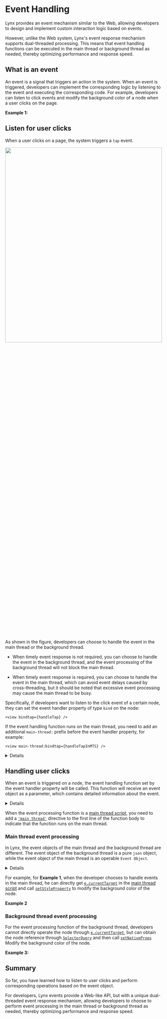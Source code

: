 
# Event Handling

Lynx provides an event mechanism similar to the Web, allowing developers to design and implement custom interaction logic based on events.

However, unlike the Web system, Lynx's event response mechanism supports dual-threaded processing. This means that event handling functions can be executed in the main thread or background thread as needed, thereby optimizing performance and response speed.

## What is an event

An event is a signal that triggers an action in the system. When an event is triggered, developers can implement the corresponding logic by listening to the event and executing the corresponding code. For example, developers can listen to click events and modify the background color of a node when a user clicks on the page.

**Example 1:**

<Go
  example="event"
  defaultFile="src/event_bubble/index.tsx"
  defaultEntryFile="dist/event_bubble.lynx.bundle"
  img="https://lf-lynx.tiktok-cdns.com/obj/lynx-artifacts-oss-sg/lynx-website/assets/doc/event/event_bubble.gif"
  highlight="{7-12,23}"
  entry="src/event_bubble"
/>

## Listen for user clicks

When a user clicks on a page, the system triggers a `tap` event.

<img
  src="https://lf-lynx.tiktok-cdns.com/obj/lynx-artifacts-oss-sg/lynx-website/assets/doc/event/event_handling.png"
  width="100%"
  height="40%"
/>

As shown in the figure, developers can choose to handle the event in the main thread or the background thread.

- When timely event response is not required, you can choose to handle the event in the background thread, and the event processing of the background thread will not block the main thread.

- When timely event response is required, you can choose to handle the event in the main thread, which can avoid event delays caused by cross-threading, but it should be noted that excessive event processing may cause the main thread to be busy.

Specifically, if developers want to listen to the click event of a certain node, they can set the event handler property of type `bind` on the node:

```tsx
<view bindtap={handleTap} />
```

If the event handling function runs on the main thread, you need to add an additional `main-thread:` prefix before the event handler property, for example:

```tsx
<view main-thread:bindtap={handleTapInMTS} />
```

<Details title="How to intercept or specifically listen to an event?">

In Lynx
, the event handler property can also implement event interception and cross-component event listening. For details, please refer to [Event Propagation](/guide/interaction/event-handling/event-propagation).

</Details>

## Handling user clicks

When an event is triggered on a node, the event handling function set by the event handler property will be called. This function will receive an event object as a parameter, which contains detailed information about the event.

<Details title="What are the event objects?">
  All event objects inherit from [Event](/api/lynx-api/event/event). Developers
  can write event processing logic based on event objects in event processing
  functions.
</Details>

When the event processing function is a [main thread script](../../react/main-thread-script.mdx), you need to add a [`'main thread'`](../../api/react/Document.directives.mdx#main-thread) directive to the first line of the function body to indicate that the function runs on the main thread.

### Main thread event processing

In Lynx, the event objects of the main thread and the background thread are different. The event object of the background thread is a pure `json` object, while the event object of the main thread is an operable `Event Object`.

<Details title="How to operate nodes based on event objects?">
  Lynx provides a variety of ways to operate nodes, please refer to
  [Manipulating
  elements](/guide/interaction/event-handling/manipulating-element.react) for
  details.
</Details>

For example, for **Example 1**, when the developer chooses to handle events in the main thread, he can directly get [`e.currentTarget`](../../../api/lynx-api/event/event.mdx#currenttarget) in the [main thread script](../../react/main-thread-script.mdx) and call [`setStyleProperty`](../../api/lynx-api/main-thread/main-thread-element.mdx#elementsetstyleproperty) to modify the background color of the node.

**Example 2**

<Go
  example="event"
  defaultFile="src/event_node_eom/index.tsx"
  defaultEntryFile="dist/event_node_eom.lynx.bundle"
  img="https://lf-lynx.tiktok-cdns.com/obj/lynx-artifacts-oss-sg/lynx-website/assets/doc/event/event_node_eom.gif"
  highlight="{4-11,16}"
  entry="src/event_node_eom"
/>

### Background thread event processing

For the event processing function of the background thread, developers cannot directly operate the node through [`e.currentTarget`](../../../api/lynx-api/event/event.mdx#currenttarget), but can obtain the node reference through [`SelectorQuery`](../../../api/lynx-api/selector-query.mdx) and then call [`setNativeProps`](../../api/lynx-api/nodes-ref/nodes-ref-set-native-props.mdx) Modify the background color of the node.

**Example 3:**

<Go
  example="event"
  defaultFile="src/event_node_sq/index.tsx"
  defaultEntryFile="dist/event_node_sq.lynx.bundle"
  img="https://lf-lynx.tiktok-cdns.com/obj/lynx-artifacts-oss-sg/lynx-website/assets/doc/event/event_node_sq.gif"
  highlight="{5-16,21}"
  entry="src/event_node_sq"
/>

## Summary

So far, you have learned how to listen to user clicks and perform corresponding operations based on the event object.

For developers, Lynx events provide a Web-like API, but with a unique dual-threaded event response mechanism, allowing developers to choose to perform event processing in the main thread or background thread as needed, thereby optimizing performance and response speed.
